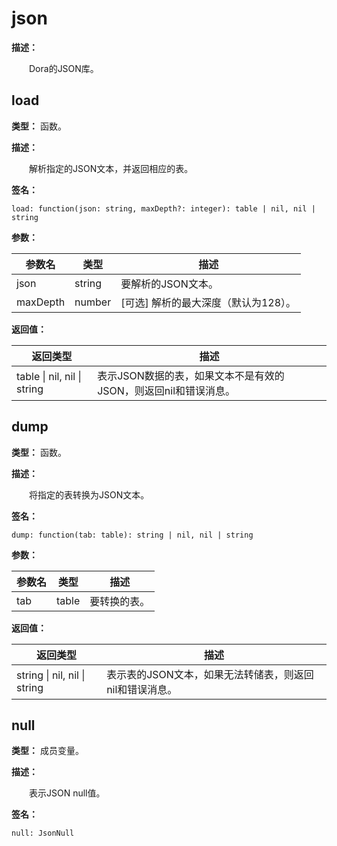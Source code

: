 # json

**描述：**

&emsp;&emsp;Dora的JSON库。

## load

**类型：** 函数。

**描述：**

&emsp;&emsp;解析指定的JSON文本，并返回相应的表。

**签名：**
```tl
load: function(json: string, maxDepth?: integer): table | nil, nil | string
```

**参数：**

| 参数名 | 类型 | 描述 |
| --- | --- | --- |
| json | string | 要解析的JSON文本。 |
| maxDepth | number | [可选] 解析的最大深度（默认为128）。 |

**返回值：**

| 返回类型 | 描述 |
| --- | --- |
| table \| nil, nil \| string | 表示JSON数据的表，如果文本不是有效的JSON，则返回nil和错误消息。 |

## dump

**类型：** 函数。

**描述：**

&emsp;&emsp;将指定的表转换为JSON文本。

**签名：**
```tl
dump: function(tab: table): string | nil, nil | string
```

**参数：**

| 参数名 | 类型 | 描述 |
| --- | --- | --- |
| tab | table | 要转换的表。 |

**返回值：**

| 返回类型 | 描述 |
| --- | --- |
| string \| nil, nil \| string | 表示表的JSON文本，如果无法转储表，则返回nil和错误消息。 |

## null

**类型：** 成员变量。

**描述：**

&emsp;&emsp;表示JSON null值。

**签名：**
```tl
null: JsonNull
```